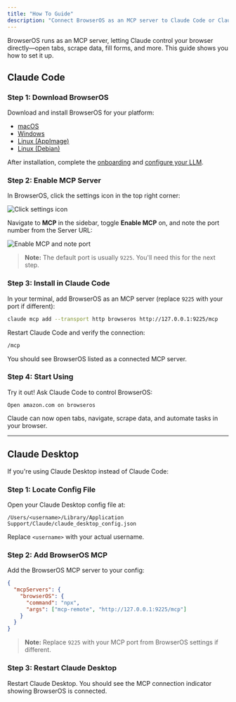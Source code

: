 ```yaml
---
title: "How To Guide"
description: "Connect BrowserOS as an MCP server to Claude Code or Claude Desktop"
---
```


BrowserOS runs as an MCP server, letting Claude control your browser directly—open tabs, scrape data, fill forms, and more. This guide shows you how to set it up.

## Claude Code

### Step 1: Download BrowserOS

Download and install BrowserOS for your platform:

- [macOS](https://files.browseros.com/download/BrowserOS.dmg)
- [Windows](https://files.browseros.com/download/BrowserOS_installer.exe)
- [Linux (AppImage)](https://files.browseros.com/download/BrowserOS.AppImage)
- [Linux (Debian)](https://cdn.browseros.com/download/BrowserOS.deb)

After installation, complete the [onboarding](/onboarding) and [configure your LLM](/llm-setup-guide).

### Step 2: Enable MCP Server

In BrowserOS, click the settings icon in the top right corner:

![Click settings icon](/docs/images/mcp-click-on-settings-icon.png)

Navigate to **MCP** in the sidebar, toggle **Enable MCP** on, and note the port number from the Server URL:

![Enable MCP and note port](/docs/images/enable-mcp-server.png)

> **Note:** The default port is usually `9225`. You'll need this for the next step.

### Step 3: Install in Claude Code

In your terminal, add BrowserOS as an MCP server (replace `9225` with your port if different):

```bash
claude mcp add --transport http browseros http://127.0.0.1:9225/mcp
```

Restart Claude Code and verify the connection:

```bash
/mcp
```

You should see BrowserOS listed as a connected MCP server.

### Step 4: Start Using

Try it out! Ask Claude Code to control BrowserOS:

```
Open amazon.com on browseros
```

Claude can now open tabs, navigate, scrape data, and automate tasks in your browser.

---

## Claude Desktop

If you're using Claude Desktop instead of Claude Code:

### Step 1: Locate Config File

Open your Claude Desktop config file at:

```
/Users/<username>/Library/Application Support/Claude/claude_desktop_config.json
```

Replace `<username>` with your actual username.

### Step 2: Add BrowserOS MCP

Add the BrowserOS MCP server to your config:

```json
{
  "mcpServers": {
    "browserOS": {
      "command": "npx",
      "args": ["mcp-remote", "http://127.0.0.1:9225/mcp"]
    }
  }
}
```

> **Note:** Replace `9225` with your MCP port from BrowserOS settings if different.

### Step 3: Restart Claude Desktop

Restart Claude Desktop. You should see the MCP connection indicator showing BrowserOS is connected.